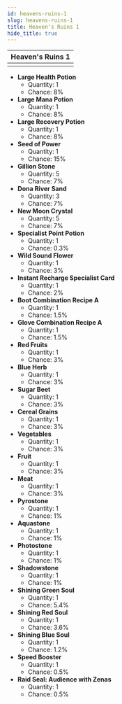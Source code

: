---
id: heavens-ruins-1
slug: heavens-ruins-1
title: Heaven's Ruins 1
hide_title: true
---


| Heaven's Ruins 1 |
| :------------: |
| <MapIcon iconId="237"/> |

- **Large Health Potion**
	- Quantity: 1
	- Chance: 8%
- **Large Mana Potion**
	- Quantity: 1
	- Chance: 8%
- **Large Recovery Potion**
	- Quantity: 1
	- Chance: 8%
- **Seed of Power**
	- Quantity: 1
	- Chance: 15%
- **Gillion Stone**
	- Quantity: 5
	- Chance: 7%
- **Dona River Sand**
	- Quantity: 3
	- Chance: 7%
- **New Moon Crystal**
	- Quantity: 5
	- Chance: 7%
- **Specialist Point Potion**
	- Quantity: 1
	- Chance: 0.3%
- **Wild Sound Flower**
	- Quantity: 1
	- Chance: 3%
- **Instant Recharge Specialist Card**
	- Quantity: 1
	- Chance: 2%
- **Boot Combination Recipe A**
	- Quantity: 1
	- Chance: 1.5%
- **Glove Combination Recipe A**
	- Quantity: 1
	- Chance: 1.5%
- **Red Fruits**
	- Quantity: 1
	- Chance: 3%
- **Blue Herb**
	- Quantity: 1
	- Chance: 3%
- **Sugar Beet**
	- Quantity: 1
	- Chance: 3%
- **Cereal Grains**
	- Quantity: 1
	- Chance: 3%
- **Vegetables**
	- Quantity: 1
	- Chance: 3%
- **Fruit**
	- Quantity: 1
	- Chance: 3%
- **Meat**
	- Quantity: 1
	- Chance: 3%
- **Pyrostone**
	- Quantity: 1
	- Chance: 1%
- **Aquastone**
	- Quantity: 1
	- Chance: 1%
- **Photostone**
	- Quantity: 1
	- Chance: 1%
- **Shadowstone**
	- Quantity: 1
	- Chance: 1%
- **Shining Green Soul**
	- Quantity: 1
	- Chance: 5.4%
- **Shining Red Soul**
	- Quantity: 1
	- Chance: 3.6%
- **Shining Blue Soul**
	- Quantity: 1
	- Chance: 1.2%
- **Speed Booster**
	- Quantity: 1
	- Chance: 0.5%
- **Raid Seal: Audience with Zenas**
	- Quantity: 1
	- Chance: 0.5%

